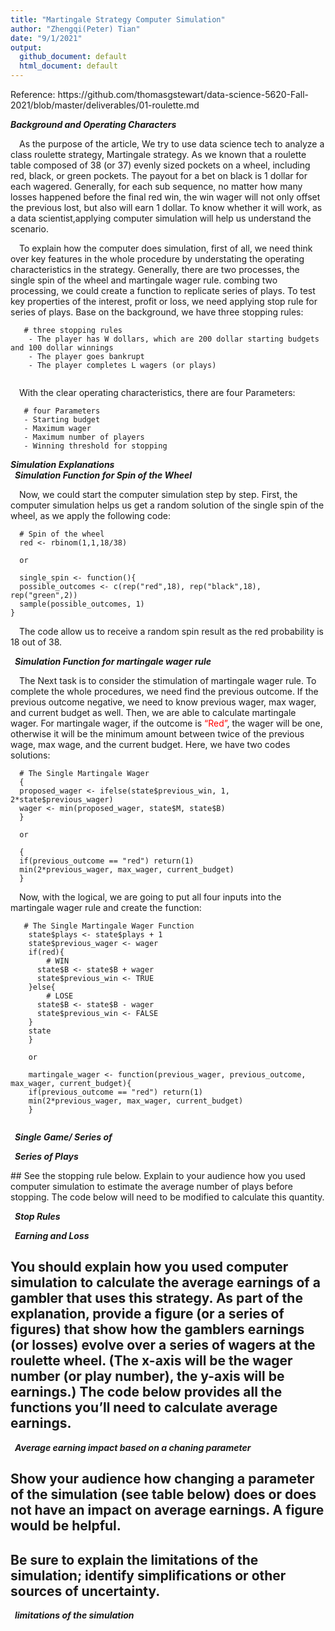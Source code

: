 ```yaml
---
title: "Martingale Strategy Computer Simulation"
author: "Zhengqi(Peter) Tian"
date: "9/1/2021"
output:
  github_document: default
  html_document: default
---
```

Reference: https://github.com/thomasgstewart/data-science-5620-Fall-2021/blob/master/deliverables/01-roulette.md

***Background and Operating Characters***
<p>&emsp;As the purpose of the article, We try to use data science tech to analyze a class roulette strategy, Martingale strategy. As we known that a roulette table composed of 38 (or 37) evenly sized pockets on a wheel, including red, black, or green pockets. The payout for a bet on black is 1 dollar for each wagered. Generally, for each sub sequence, no matter how many losses happened before the final red win, the win wager will not only offset the previous lost, but also will earn 1 dollar. To know whether it will work, as a data scientist,applying computer simulation will help us understand the scenario.</p>
 
<p>&emsp;To explain how the computer does simulation, first of all, we need think over key features in the whole procedure by understating the operating characteristics in the strategy. Generally, there are two processes, the single spin of the wheel and martingale wager rule. combing  two processing, we could create a function to replicate series of plays. To test key properties of the interest, profit or loss, we need applying stop rule for series of plays. Base on the background, we have three stopping rules:</p>
       # three stopping rules
        - The player has W dollars, which are 200 dollar starting budgets and 100 dollar winnings
        - The player goes bankrupt
        - The player completes L wagers (or plays)
      
<p>&emsp;With the clear operating characteristics, there are four Parameters:</p>
       # four Parameters
       - Starting budget
       - Maximum wager
       - Maximum number of players
       - Winning threshold for stopping

***Simulation Explanations***   
&ensp;***Simulation Function for Spin of the Wheel***
<p>&emsp;Now, we could start the computer simulation step by step. First, the computer simulation helps us get a random solution of the single spin of the wheel, as we apply the following code:</p>
      # Spin of the wheel
      red <- rbinom(1,1,18/38) 
      
      or 
      
      single_spin <- function(){
      possible_outcomes <- c(rep("red",18), rep("black",18), rep("green",2))
      sample(possible_outcomes, 1)
    }
<p>&emsp;The code allow us to receive a random spin result as the red probability is 18 out of 38.</p>

&ensp;***Simulation Function for martingale wager rule***
<p>&emsp;The Next task is to consider the stimulation of martingale wager rule. To complete the whole procedures, we need find the  previous outcome. If the previous outcome negative, we need to know previous wager, max wager, and current budget as well. Then, we are able to calculate martingale wager. For martingale wager, if the outcome is <font  color=Red>"Red"</font>, the wager will be one, otherwise it will be the minimum amount between twice of the previous wage, max wage, and the current budget. Here, we have two codes solutions:</p>
      # The Single Martingale Wager
      {
      proposed_wager <- ifelse(state$previous_win, 1, 2*state$previous_wager)
      wager <- min(proposed_wager, state$M, state$B)
      }
      
      or
      
      {
      if(previous_outcome == "red") return(1)
      min(2*previous_wager, max_wager, current_budget)
      }
<p>&emsp;Now, with the logical, we are going to put all four inputs into the martingale wager rule and create the function:</p>
       # The Single Martingale Wager Function
        state$plays <- state$plays + 1
        state$previous_wager <- wager
        if(red){
            # WIN
          state$B <- state$B + wager
          state$previous_win <- TRUE
        }else{
            # LOSE
          state$B <- state$B - wager
          state$previous_win <- FALSE
        }
        state
        }
        
        or 
      
        martingale_wager <- function(previous_wager, previous_outcome, max_wager, current_budget){
        if(previous_outcome == "red") return(1)
        min(2*previous_wager, max_wager, current_budget)
        }
        
&ensp;***Single Game/ Series of ***  
  
  
  
  
 &ensp;***Series of Plays***   
 
 
 
 
 
 
 
 ## See the stopping rule below. Explain to your audience how you used computer simulation to estimate the average number of plays before stopping. The code below will need to be modified to calculate this quantity.

  &ensp;***Stop Rules***  
  
  
  &ensp;***Earning and Loss***  
  
  

## You should explain how you used computer simulation to calculate the average earnings of a gambler that uses this strategy. As part of the explanation, provide a figure (or a series of figures) that show how the gamblers earnings (or losses) evolve over a series of wagers at the roulette wheel. (The x-axis will be the wager number (or play number), the y-axis will be earnings.) The code below provides all the functions you’ll need to calculate average earnings.


&ensp;***Average earning impact based on a chaning parameter***  


## Show your audience how changing a parameter of the simulation (see table below) does or does not have an impact on average earnings. A figure would be helpful.


## Be sure to explain the limitations of the simulation; identify simplifications or other sources of uncertainty.


&ensp;***limitations of the simulation***  













